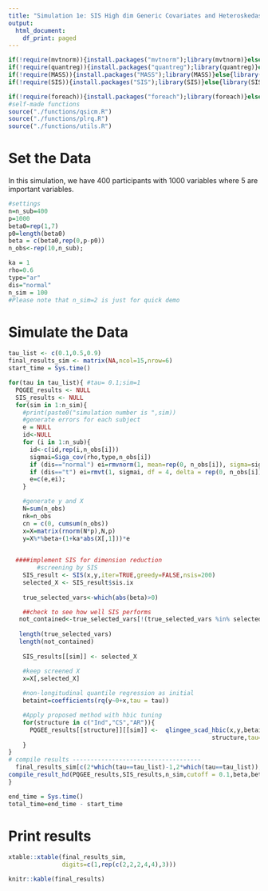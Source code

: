 ---
title: "Simulation 1e: SIS High dim Generic Covariates and Heteroskedasticity with SIS"
output:
  html_document:
    df_print: paged
---



```{r,warning=FALSE,message=FALSE}
if(!require(mvtnorm)){install.packages("mvtnorm");library(mvtnorm)}else{library(mvtnorm)}
if(!require(quantreg)){install.packages("quantreg");library(quantreg)}else{library(quantreg)}
if(!require(MASS)){install.packages("MASS");library(MASS)}else{library(MASS)}
if(!require(SIS)){install.packages("SIS");library(SIS)}else{library(SIS)}

if(!require(foreach)){install.packages("foreach");library(foreach)}else{library(foreach)}
#self-made functions
source("./functions/qsicm.R")
source("./functions/plrq.R")
source("./functions/utils.R")
```

# Set the Data

In this simulation, we have 400 participants with 1000 variables where 5 are important variables.

```{r}
#settings
n=n_sub=400
p=1000
beta0=rep(1,7)
p0=length(beta0)
beta = c(beta0,rep(0,p-p0))
n_obs<-rep(10,n_sub);

ka = 1
rho=0.6
type="ar"
dis="normal"
n_sim = 100
#Please note that n_sim=2 is just for quick demo


```

# Simulate the Data

```{r}
tau_list <- c(0.1,0.5,0.9)
final_results_sim <- matrix(NA,ncol=15,nrow=6)
start_time = Sys.time()

for(tau in tau_list){ #tau= 0.1;sim=1
  PQGEE_results <- NULL
  SIS_results <- NULL
  for(sim in 1:n_sim){
    #print(paste0("simulation number is ",sim))
    #generate errors for each subject
    e = NULL
    id<-NULL
    for (i in 1:n_sub){
      id<-c(id,rep(i,n_obs[i]))
      sigmai=Siga_cov(rho,type,n_obs[i])
      if (dis=="normal") ei=rmvnorm(1, mean=rep(0, n_obs[i]), sigma=sigmai)
      if (dis=="t") ei=rmvt(1, sigmai, df = 4, delta = rep(0, n_obs[i]))
      e=c(e,ei);
    }

    #generate y and X
    N=sum(n_obs)
    nk=n_obs
    cn = c(0, cumsum(n_obs))
    x=X=matrix(rnorm(N*p),N,p)
    y=X%*%beta+(1+ka*abs(X[,1]))*e

    
  ####implement SIS for dimension reduction
        #screening by SIS
    SIS_result <- SIS(x,y,iter=TRUE,greedy=FALSE,nsis=200)
    selected_X <- SIS_result$sis.ix
    
    true_selected_vars<-which(abs(beta)>0)

    ##check to see how well SIS performs
   not_contained<-true_selected_vars[!(true_selected_vars %in% selected_X)]
    
   length(true_selected_vars)
   length(not_contained)
  
    SIS_results[[sim]] <- selected_X

    #keep screened X
    x=X[,selected_X]
    
    #non-longitudinal quantile regression as initial
    betaint=coefficients(rq(y~0+x,tau = tau))

    #Apply proposed method with hbic tuning
    for(structure in c("Ind","CS","AR")){
      PQGEE_results[[structure]][[sim]] <-  qlingee_scad_hbic(x,y,betaint,nk,
                                                         structure,tau=tau, max_it=100)
    }
}
# compile results ------------------------------------
  final_results_sim[c(2*which(tau==tau_list)-1,2*which(tau==tau_list)),] <- #compile_result(PQGEE_results,n_sim,cutoff = 0.1,beta,beta0)
compile_result_hd(PQGEE_results,SIS_results,n_sim,cutoff = 0.1,beta,beta0,p)
}

end_time = Sys.time()
total_time=end_time - start_time
```


# Print results
```{r}



xtable::xtable(final_results_sim,
               digits=c(1,rep(c(2,2,2,4,4),3)))

knitr::kable(final_results)
```

